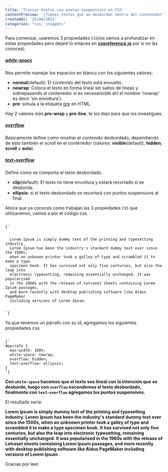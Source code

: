 ```yaml
--- 
title: 'Truncar textos con puntos suspensivos en CSS'
contentPreview: '¿Tienes textos que se desbordan dentro del contenedor?, probablemente quieras colocar los famosos puntos suspensivos al final del texto y así evitar el desborde de texto, pues te enseño a como hacerlo.'
createdAt: '25/08/2021'
categories: "css, snippets"
---
```


Para comenzar, usaremos 3 propiedades `CSS`(no vamos a profundizar en estas propiedades pero dejaré lo enlaces en [**cssreference.io**](https://cssreference.io/) por si no las conoces).

##### [**white-space**](https://cssreference.io/property/white-space/)
Nos permite manejar los espacios en blanco con los siguientes valores:

* **normal**(default): El contenido del texto está envuelto.
* **nowrap**: Coloca el texto en forma lineal sin saltos de líneas y sobrepasando al contenedor si es necesario(de ahí el nombre 'nowrap' es decir 'sin envoltura').
* **pre**: simula a la etiqueta [pre](https://developer.mozilla.org/es/docs/Web/HTML/Element/pre) en HTML.

Hay 2 valores más **pre-wrap** y **pre-line**, te los dejo para que los investigues.

##### [**overflow**](https://cssreference.io/property/overflow/)
Básicamente define como mostrar el contenido desbordado, dependiendo de esto también el scroll en el contenedor (valores: **visible**(default), **hidden**, **scroll** y **auto**). 
##### [**text-overflow**](https://cssreference.io/property/text-overflow/)
Define como se comporta el texto desbordado.
* **clip**(default): El texto no tiene envoltura y estará recortado si se desborda.
* **ellipsis**: si el texto desbordado se recortará con puntos suspensivos al final.

Ahora que ya conoces como trabajan las 3 propiedades `CSS` que utilizaremos, vamos a por el código css.

<code language="jsx">
{`
<p id="parrafo">
  Lorem Ipsum is simply dummy text of the printing and typesetting industry.
  Lorem Ipsum has been the industry's standard dummy text ever since the 1500s,
  when an unknown printer took a galley of type and scrambled it to make a type 
  specimen book. It has survived not only five centuries, but also the leap into
  electronic typesetting, remaining essentially unchanged. It was popularised 
  in the 1960s with the release of Letraset sheets containing Lorem Ipsum passages,
  and more recently with desktop publishing software like Aldus PageMaker
  including versions of Lorem Ipsum.
</p>
`}
</code>

Ya que tenemos un párrafo con su id, agregamos los siguientes propiedades css.

<code language="css">
{`
#parrafo {
  max-width: 100%;
  white-space: nowrap;
  overflow: hidden;
  text-overflow: ellipsis;
}
`}
</code>

**Con `white-space` hacemos que el texto sea lineal con la intención que se desborde, luego con `overflow` escondemos el texto desbordado, finalmente con `text-overflow` agregamos los puntos suspensivos.**

El resultado sería:

<div className="dark:text-white" style={{ padding: '0px 30px', whiteSpace: 'nowrap', overflow: 'hidden', textOverflow: 'ellipsis' }}>
  <strong>
    Lorem Ipsum is simply dummy text of the printing and typesetting industry.
    Lorem Ipsum has been the industry's standard dummy text ever since the 1500s,
    when an unknown printer took a galley of type and scrambled it to make a type 
    specimen book. It has survived not only five centuries, but also the leap into
    electronic typesetting, remaining essentially unchanged. It was popularised 
    in the 1960s with the release of Letraset sheets containing Lorem Ipsum passages,
    and more recently with desktop publishing software like Aldus PageMaker
    including versions of Lorem Ipsum.
  </strong>
</div>

Gracias por leer.

